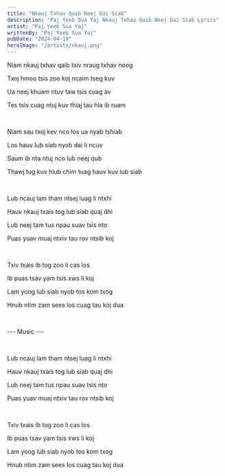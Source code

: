 ```yaml
---
title: "Nkauj Txhav Qaib Neej Dai Siab"
description: "Paj Yeeb Sua Yaj Nkauj Txhav Qaib Neej Dai Siab Lyrics"
artist: "Paj Yeeb Sua Yaj"
writtenBy: "Paj Yeeb Sua Yaj"
pubDate: "2024-04-19"
heroImage: "/artists/nkauj.png"
---
```


Niam nkauj txhav qaib txiv nraug txhav noog

Txoj hmoo tsis zoo koj ncaim tseg kuv

Ua neej khuam ntuv taw tsis cuag av

Tes tsis cuag ntuj kuv thiaj tau hla ib ruam

<br />

Niam sau txoj kev nco los ua nyab tshiab

Los hauv lub siab nyob dai li ncuv

Saum ib nta ntuj nco lub neej qub

Thawj tug kuv hlub chim tuag hauv kuv lub siab

<br />

Lub ncauj lam tham ntsej luag li ntxhi

Hauv nkauj txais tog lub siab quaj dhi

Lub neej tam tus npau suav tsis nto

Puas yuav muaj ntxiv tau rov ntsib koj

<br />

Txiv txais ib tog zoo li cas los

Ib puas tsav yam tsis xws li koj

Lam yoog lub siab nyob tos kom txog

Hnub ntim zam sees los cuag tau koj dua

<br />

--- Music ---

<br />

Lub ncauj lam tham ntsej luag li ntxhi

Hauv nkauj txais tog lub siab quaj dhi

Lub neej tam tus npau suav tsis nto

Puas yuav muaj ntxiv tau rov ntsib koj

<br />

Txiv txais ib tog zoo li cas los

Ib puas tsav yam tsis xws li koj

Lam yoog lub siab nyob tos kom txog

Hnub ntim zam sees los cuag tau koj dua
